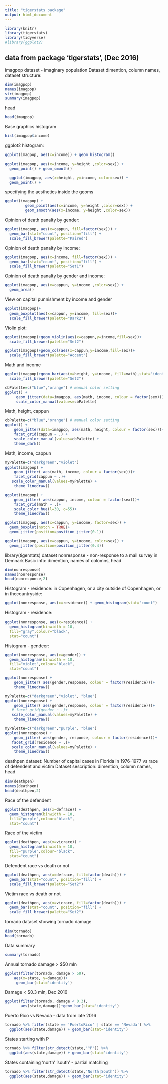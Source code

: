 ```yaml
---
title: "tigerstats package"
output: html_document
---
```


```r
library(knitr)
library(tigerstats)
library(tidyverse)
#library(ggplot2)
```
## data from package ‘tigerstats’, (Dec 2016)

imagpop dataset - imaginary population
Dataset dimention, column names, dataset structure:
```r
dim(imagpop)
names(imagpop)
str(imagpop)
summary(imagpop)
```

head
```r
head(imagpop)
```
Base graphics histogram
```r
hist(imagpop$income)
```

ggplot2 histogram:
```r
ggplot(imagpop, aes(x=income)) + geom_histogram()
```

```r
ggplot(imagpop, aes(x=income, y=height ,color=sex)) +
  geom_point() + geom_smooth()
```

```r
  ggplot(imagpop, aes(x=height, y=income, color=sex)) +
  geom_point() +
```

specifying the aesthetics inside the geoms
```r
ggplot(imagpop) + 
         geom_point(aes(x=income, y=height ,color=sex)) +
         geom_smooth(aes(x=income, y=height ,color=sex)) 
```

Opinion of death panalty by gender:
```r
ggplot(imagpop, aes(x=cappun, fill=factor(sex))) +
  geom_bar(stat="count", position="fill") +
  scale_fill_brewer(palette="Paired")
```

Opinion of death panalty by income:
```r
ggplot(imagpop, aes(x=income, fill=factor(sex))) +
  geom_bar(stat="count", position="fill") +
  scale_fill_brewer(palette="Set1")
```

Opinion of death panalty by gender and income:
```r
ggplot(imagpop, aes(x=cappun, y=income ,color=sex)) +
  geom_area()
```

View on capital punnishment by income and gender
```r
ggplot(imagpop)+
  geom_boxplot(aes(x=cappun, y=income, fill=sex))+
  scale_fill_brewer(palette="Dark2")
```

Violin plot:
```r
ggplot(imagpop)+geom_violin(aes(x=cappun,y=income,fill=sex))+
  scale_fill_brewer(palette="Set2")
```

```r
ggplot(imagpop)+geom_col(aes(x=cappun,y=income,fill=sex))+
  scale_fill_brewer(palette="Accent")
```
Math and income 
```r
ggplot(imagpop)+geom_bar(aes(x=height, y=income, fill=math),stat='identity') + 
  scale_fill_brewer(palette="Set2")
```

```r
cbPalette=c("blue","orange") # manual color setting
ggplot() +
     geom_jitter(data=imagpop, aes(math, income, colour = factor(sex)))+
     scale_color_manual(values=cbPalette)
```

Math, height, cappun
```r
cbPalette=c("blue","orange") # manual color setting
ggplot() +
    geom_jitter(data=imagpop, aes(math, height, colour = factor(sex)))+
    facet_grid(cappun ~ .) +
    scale_color_manual(values=cbPalette) +
    theme_dark()
```

Math, income, cappun
```r
myPalette=c("darkgreen","violet")
ggplot(imagpop) +
    geom_jitter( aes(math, income, colour = factor(sex)))+
    facet_grid(cappun ~ .)+ 
   scale_color_manual(values=myPalette) +
    theme_linedraw()
```

```r
ggplot(imagpop) +
    geom_jitter( aes(cappun, income, colour = factor(sex)))+
    facet_grid(math ~ .)+
    scale_color_hue(l=30, c=55)+
    theme_linedraw()
```

```r
ggplot(imagpop, aes(x=cappun, y=income, factor=sex)) + 
  geom_boxplot(notch = TRUE)+
  geom_jitter(position=position_jitter(0.1))
```

```r
ggplot(imagpop, aes(x=cappun, y=income, color=sex)) + 
  geom_jitter(position=position_jitter(0.4))
```

library(tigerstats)
dataset nonresponse - non-response to a mail survey in Demnark
Basic info: dimention, names of colomns, head
```r
dim(nonresponse)
names(nonresponse)
head(nonresponse,2)
```

Histogram - residence: in Copenhagen, or a city outside of Copenhagen, or in thecountryside:
```r
ggplot(nonresponse, aes(x=residence)) + geom_histogram(stat="count")
```

Histogram - residence:
```r
ggplot(nonresponse, aes(x=residence)) + 
  geom_histogram(binwidth = 10,
  fill="gray",colour="black", 
  stat="count")
```

Histogram - gendeer:
```r
ggplot(nonresponse, aes(x=gender)) + 
  geom_histogram(binwidth = 10,
  fill="violet",colour="black", 
  stat="count")
```

```r
ggplot(nonresponse) +
    geom_jitter( aes(gender,response, colour = factor(residence)))+
    theme_linedraw()
```


```r
myPalette=c("darkgreen","violet", "blue")
ggplot(nonresponse) +
    geom_jitter( aes(gender,response, colour = factor(residence)))+
   # facet_grid(gender ~ .)+ 
   scale_color_manual(values=myPalette) +
    theme_linedraw()
```

```r
myPalette=c("darkgreen","purple", "blue")
ggplot(nonresponse) +
    geom_jitter( aes(gender, response, colour = factor(residence)))+
   facet_grid(residence ~ .)+ 
   scale_color_manual(values=myPalette) +
    theme_linedraw()
```

deathpen dataset:
Number of capital cases in Florida in 1976-1977 vs race of defendent and victim
Dataset sescription: dimention, column names, head
```r
dim(deathpen)
names(deathpen)
head(deathpen,2)
```
Race of the defendent
```r
ggplot(deathpen, aes(x=defrace)) + 
  geom_histogram(binwidth = 10,
  fill="purple",colour="black", 
  stat="count")
```

Race of the victim
```r
ggplot(deathpen, aes(x=vicrace)) + 
  geom_histogram(binwidth = 10,
  fill="purple",colour="black", 
  stat="count")
```


Defendent race vs death or not
```r
ggplot(deathpen, aes(x=defrace, fill=factor(death))) +
  geom_bar(stat="count", position="fill") +
  scale_fill_brewer(palette="Set2")
```

Victim race vs death or not
```r
ggplot(deathpen, aes(x=vicrace, fill=factor(death))) +
  geom_bar(stat="count", position="fill") +
  scale_fill_brewer(palette="Set2")
```

tornado dataset showing tornado damage
```r
dim(tornado)
head(tornado)
```

Data summary
```r
summary(tornado)
```

Annual tornado damage > $50 mln
```r
ggplot(filter(tornado, damage > 50),
    aes(x=state, y=damage))+
     geom_bar(stat='identity')
```

Damage < $0.3 mln, Dec 2016
```r
ggplot(filter(tornado, damage < 0.3),
       aes(state,damage))+geom_bar(stat='identity')
```

Puerto Rico vs Nevada -  data from late 2016 
```r
tornado %>% filter(state == 'PuertoRico' | state == 'Nevada') %>%
  ggplot(aes(state,damage)) + geom_bar(stat='identity')
```

States starting with P
```r
tornado %>% filter(str_detect(state,'^P')) %>%
  ggplot(aes(state,damage)) + geom_bar(stat='identity')
``` 
  
States containing 'north' 'south' - partial matching
```r
tornado %>% filter(str_detect(state,"North|South")) %>%
  ggplot(aes(state,damage)) + geom_bar(stat='identity')
``` 